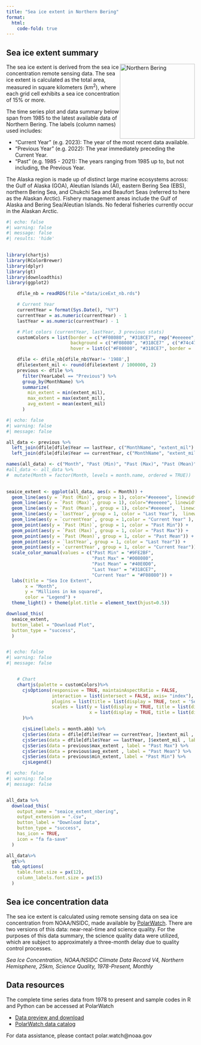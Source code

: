 ```yaml
---
title: "Sea ice extent in Northern Bering"
format: 
  html:
    code-fold: true
---
```



## Sea ice extent summary

<img src="img/nbering.png" alt="Northern Bering" style="float: right; width: 200px;"/>

The sea ice extent is derived from the sea ice concentration remote sensing data. The sea ice extent is calculated as the total area, measured in square kilometers (km<sup>2</sup>), where each grid cell exhibits a sea ice concentration of 15% or more.

The time series plot and data summary below span from 1985 to the latest available data of Northern Bering. The labels (column names) used includes:

-   "Current Year" (e.g. 2023): The year of the most recent data available.
-   "Previous Year" (e.g. 2022): The year immediately preceding the Current Year.
-   "Past" (e.g. 1985 - 2021): The years ranging from 1985 up to, but not including, the Previous Year.

The Alaska region is made up of distinct large marine ecosystems across: the Gulf of Alaska (GOA), Aleutian Islands (AI), eastern Bering Sea (EBS), northern Bering Sea, and Chukchi Sea and Beaufort Seas (referred to here as the Alaskan Arctic). Fishery management areas include the Gulf of Alaska and Bering Sea/Aleutian Islands. No federal fisheries currently occur in the Alaskan Arctic.
```r
#| echo: false
#| warning: false
#| message: false
#| results: 'hide'

 
library(chartjs)
library(RColorBrewer)
library(dplyr)
library(gt)
library(downloadthis)
library(ggplot2)

    dfile_nb = readRDS(file ="data/iceExt_nb.rds")

    # Current Year
    currentYear = format(Sys.Date(), "%Y")
    currentYear = as.numeric(currentYear) - 1
    lastYear = as.numeric(currentYear) - 1

    # Plot colors (currentYear, lastYear, 3 previous stats)
    customColors = list(border = c("#F08080", "#318CE7", rep("#eeeeee", 3)),
                        background = c("#F08080", "#318CE7" , c("#74c476", "#bae4b3", "#edf8e9")),
                        hover = list(c("#F08080", "#318CE7", border =  c("#74c476", "#bae4b3", "#edf8e9"))))

    dfile <- dfile_nb[dfile_nb$Year!= '1988',]
    dfile$extent_mil <- round(dfile$extent / 1000000, 2)
    previous <- dfile %>%
      filter(YearLabel == "Previous") %>%
      group_by(MonthName) %>%
      summarize(
        min_extent = min(extent_mil),
        max_extent = max(extent_mil),
        avg_extent = mean(extent_mil)
      )
```
```r
#| echo: false
#| warning: false
#| message: false

all_data <- previous %>%
  left_join(dfile[dfile$Year == lastYear, c("MonthName", "extent_mil") ], by = "MonthName") %>%
  left_join(dfile[dfile$Year == currentYear, c("MonthName", "extent_mil") ], by = "MonthName") 

names(all_data) <- c("Month", "Past (Min)", "Past (Max)", "Past (Mean)", "lastYear", "currentYear")
#all_data <- all_data %>%
#  mutate(Month = factor(Month, levels = month.name, ordered = TRUE))
  

seaice_extent <- ggplot(all_data, aes(x = Month)) +
  geom_line(aes(y = `Past (Min)`, group = 1), color="#eeeeee", linewidth=1) +
  geom_line(aes(y = `Past (Max)`, group = 1), color="#eeeeee", linewidth=1) +
  geom_line(aes(y = `Past (Mean)`, group = 1), color="#eeeeee",  linewidth=1) +
  geom_line(aes(y = `lastYear`, group = 1, color = "Last Year"),  linewidth=1) +
  geom_line(aes(y = `currentYear`, group = 1,color = "Current Year" ), linewidth=1) +
  geom_point(aes(y = `Past (Min)`, group = 1, color = "Past Min")) +
  geom_point(aes(y = `Past (Max)`, group = 1, color = "Past Max")) +
  geom_point(aes(y = `Past (Mean)`, group = 1, color = "Past Mean")) +
  geom_point(aes(y = `lastYear`, group = 1, color = "Last Year")) +
  geom_point(aes(y = `currentYear`, group = 1, color = "Current Year")) +
  scale_color_manual(values = c("Past Min" = "#9FE2BF",
                                "Past Max" = "#008080",
                                "Past Mean" = "#40E0D0",
                                "Last Year" = "#318CE7",
                                "Current Year" = "#F08080")) +
  labs(title = "Sea Ice Extent",
       x = "Month",
       y = "Millions in km squared",
       color = "Legend") +
  theme_light() + theme(plot.title = element_text(hjust=0.5))

download_this(
  seaice_extent,
  button_label = "Download Plot",
  button_type = "success",
  )



```


```r
#| echo: false
#| warning: false
#| message: false


    # Chart
    chartjs(palette = customColors)%>%
      cjsOptions(responsive = TRUE, maintainAspectRatio = FALSE,
                 interaction = list(intersect = FALSE, axis= "index"),
                 plugins = list(title = list(display = TRUE, text = 'Sea Ice Extent')),
                 scales = list(y = list(display = TRUE, title = list(display = TRUE, text = 'Millions in KM^2')),
                               x = list(display = TRUE, title = list(display = TRUE, text = 'Month')))
      )%>%

      cjsLine(labels = month.abb) %>%
      cjsSeries(data = dfile[dfile$Year == currentYear, ]$extent_mil , label = currentYear) %>%
      cjsSeries(data = dfile[dfile$Year == lastYear, ]$extent_mil , label = lastYear) %>%
      cjsSeries(data = previous$max_extent , label = "Past Max") %>%
      cjsSeries(data = previous$avg_extent , label = "Past Mean") %>%
      cjsSeries(data = previous$min_extent, label = "Past Min") %>%
      cjsLegend()
```





```r
#| echo: false
#| warning: false
#| message: false


all_data %>%
  download_this(
    output_name = "seaice_extent_nbering",
    output_extension = ".csv",
    button_label = "Download Data",
    button_type = "success",
    has_icon = TRUE,
    icon = "fa fa-save"
  ) 

all_data%>%
  gt%>%
  tab_options(
    table.font.size = px(12),  
    column_labels.font.size = px(15)  
  )


```


## Sea ice concentration data

The sea ice extent is calculated using remote sensing data on sea ice concentration from NOAA/NSIDC, made available by [PolarWatch](https://polarwatch.noaa.gov/). There are two versions of this data: near-real-time and science quality. For the purposes of this data summary, the science quality data were utilized, which are subject to approximately a three-month delay due to quality control processes.

*Sea Ice Concentration, NOAA/NSIDC Climate Data Record V4, Northern Hemisphere, 25km, Science Quality, 1978-Present, Monthly*

## Data resources

The complete time series data from 1978 to present and sample codes in R and Python can be accessed at PolarWatch

-   [Data preview and download](https://polarwatch.noaa.gov/catalog/ice-sq-nh-nsidc-cdr-v4/preview/?dataset=monthly&var=cdr_seaice_conc_monthly&time_min=2023-09-01T00:00:00Z&time_max=2023-09-01T00:00:00Z&proj=epsg3413&colorBar=KT_ice,,,0,1,)
-   [PolarWatch data catalog](https://polarwatch.noaa.gov/catalog)

For data assistance, please contact polar.watch\@noaa.gov
